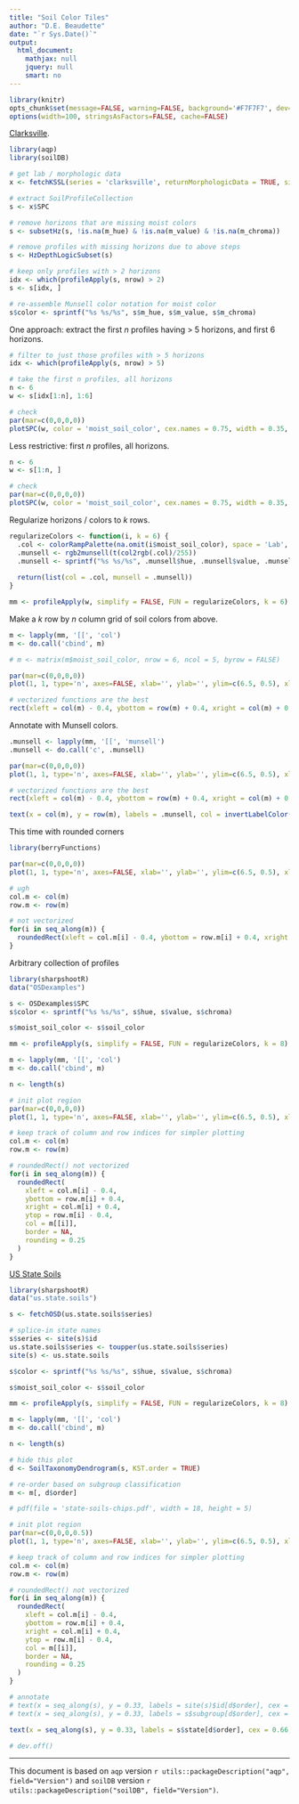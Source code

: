 ```yaml
---
title: "Soil Color Tiles"
author: "D.E. Beaudette"
date: "`r Sys.Date()`"
output:
  html_document:
    mathjax: null
    jquery: null
    smart: no
---
```

  
```r
library(knitr)
opts_chunk$set(message=FALSE, warning=FALSE, background='#F7F7F7', dev='svglite', tidy=FALSE, verbose=FALSE, cache = FALSE, fig.align = 'center')
options(width=100, stringsAsFactors=FALSE, cache=FALSE)
```

[Clarksville](https://casoilresource.lawr.ucdavis.edu/sde/?series=clarksville).
```r
library(aqp)
library(soilDB)

# get lab / morphologic data
x <- fetchKSSL(series = 'clarksville', returnMorphologicData = TRUE, simplifyColors = TRUE)

# extract SoilProfileCollection
s <- x$SPC

# remove horizons that are missing moist colors
s <- subsetHz(s, !is.na(m_hue) & !is.na(m_value) & !is.na(m_chroma))

# remove profiles with missing horizons due to above steps
s <- HzDepthLogicSubset(s)

# keep only profiles with > 2 horizons
idx <- which(profileApply(s, nrow) > 2)
s <- s[idx, ]

# re-assemble Munsell color notation for moist color
s$color <- sprintf("%s %s/%s", s$m_hue, s$m_value, s$m_chroma)
```

One approach: extract the first $n$ profiles having > 5 horizons, and first 6 horizons.
```r
# filter to just those profiles with > 5 horizons
idx <- which(profileApply(s, nrow) > 5)

# take the first n profiles, all horizons
n <- 6
w <- s[idx[1:n], 1:6]

# check
par(mar=c(0,0,0,0))
plotSPC(w, color = 'moist_soil_color', cex.names = 0.75, width = 0.35, name.style = 'center-center', plot.depth.axis = FALSE, hz.depths = TRUE, fixLabelCollisions = TRUE, hz.depths.offset = 0.06)
```

Less restrictive: first $n$ profiles, all horizons.
```r
n <- 6
w <- s[1:n, ]

# check
par(mar=c(0,0,0,0))
plotSPC(w, color = 'moist_soil_color', cex.names = 0.75, width = 0.35, name.style = 'center-center', plot.depth.axis = FALSE, hz.depths = TRUE, fixLabelCollisions = TRUE, hz.depths.offset = 0.06)
```

Regularize horizons / colors to $k$ rows.
```r
regularizeColors <- function(i, k = 6) {
  .col <- colorRampPalette(na.omit(i$moist_soil_color), space = 'Lab', interpolate = 'spline')(k)
  .munsell <- rgb2munsell(t(col2rgb(.col)/255))
  .munsell <- sprintf("%s %s/%s", .munsell$hue, .munsell$value, .munsell$chroma)
  
  return(list(col = .col, munsell = .munsell))
}

mm <- profileApply(w, simplify = FALSE, FUN = regularizeColors, k = 6)
```


Make a $k$ row by $n$ column grid of soil colors from above.
```r

m <- lapply(mm, '[[', 'col')
m <- do.call('cbind', m)

# m <- matrix(m$moist_soil_color, nrow = 6, ncol = 5, byrow = FALSE)

par(mar=c(0,0,0,0))
plot(1, 1, type='n', axes=FALSE, xlab='', ylab='', ylim=c(6.5, 0.5), xlim=c(0.5, n+0.5), asp = 1)

# vectorized functions are the best
rect(xleft = col(m) - 0.4, ybottom = row(m) + 0.4, xright = col(m) + 0.4, ytop = row(m) - 0.4, col = m, border = NA)
```

Annotate with Munsell colors.
```r
.munsell <- lapply(mm, '[[', 'munsell')
.munsell <- do.call('c', .munsell)

par(mar=c(0,0,0,0))
plot(1, 1, type='n', axes=FALSE, xlab='', ylab='', ylim=c(6.5, 0.5), xlim=c(0.5, n+0.5), asp = 1)

# vectorized functions are the best
rect(xleft = col(m) - 0.4, ybottom = row(m) + 0.4, xright = col(m) + 0.4, ytop = row(m) - 0.4, col = m, border = NA)

text(x = col(m), y = row(m), labels = .munsell, col = invertLabelColor(m), cex = 0.66, font = 2)
```

This time with rounded corners
```r
library(berryFunctions)

par(mar=c(0,0,0,0))
plot(1, 1, type='n', axes=FALSE, xlab='', ylab='', ylim=c(6.5, 0.5), xlim=c(0.5, n+0.5), asp = 1)

# ugh
col.m <- col(m)
row.m <- row(m)

# not vectorized
for(i in seq_along(m)) {
  roundedRect(xleft = col.m[i] - 0.4, ybottom = row.m[i] + 0.4, xright = col.m[i] + 0.4, ytop = row.m[i] - 0.4, col = m[[i]], border = NA, rounding = 0.25)
}

```




Arbitrary collection of profiles
```r
library(sharpshootR)
data("OSDexamples")

s <- OSDexamples$SPC
s$color <- sprintf("%s %s/%s", s$hue, s$value, s$chroma)

s$moist_soil_color <- s$soil_color

mm <- profileApply(s, simplify = FALSE, FUN = regularizeColors, k = 8)

m <- lapply(mm, '[[', 'col')
m <- do.call('cbind', m)

n <- length(s)

# init plot region
par(mar=c(0,0,0,0))
plot(1, 1, type='n', axes=FALSE, xlab='', ylab='', ylim=c(6.5, 0.5), xlim=c(0.5, n+0.5), asp = 1)

# keep track of column and row indices for simpler plotting
col.m <- col(m)
row.m <- row(m)

# roundedRect() not vectorized
for(i in seq_along(m)) {
  roundedRect(
    xleft = col.m[i] - 0.4, 
    ybottom = row.m[i] + 0.4, 
    xright = col.m[i] + 0.4, 
    ytop = row.m[i] - 0.4, 
    col = m[[i]], 
    border = NA, 
    rounding = 0.25
  )
}

```
[US State Soils](https://www.nrcs.usda.gov/resources/education-and-teaching-materials/state-soils)
```r
library(sharpshootR)
data("us.state.soils")

s <- fetchOSD(us.state.soils$series)

# splice-in state names
s$series <- site(s)$id
us.state.soils$series <- toupper(us.state.soils$series)
site(s) <- us.state.soils

s$color <- sprintf("%s %s/%s", s$hue, s$value, s$chroma)

s$moist_soil_color <- s$soil_color

mm <- profileApply(s, simplify = FALSE, FUN = regularizeColors, k = 8)

m <- lapply(mm, '[[', 'col')
m <- do.call('cbind', m)

n <- length(s)
```

```r
# hide this plot
d <- SoilTaxonomyDendrogram(s, KST.order = TRUE)
```

```r
# re-order based on subgroup classification
m <- m[, d$order]

# pdf(file = 'state-soils-chips.pdf', width = 18, height = 5)

# init plot region
par(mar=c(0,0,0,0.5))
plot(1, 1, type='n', axes=FALSE, xlab='', ylab='', ylim=c(6.5, 0.5), xlim=c(0.5, n+0.5), asp = 1)

# keep track of column and row indices for simpler plotting
col.m <- col(m)
row.m <- row(m)

# roundedRect() not vectorized
for(i in seq_along(m)) {
  roundedRect(
    xleft = col.m[i] - 0.4, 
    ybottom = row.m[i] + 0.4, 
    xright = col.m[i] + 0.4, 
    ytop = row.m[i] - 0.4, 
    col = m[[i]], 
    border = NA, 
    rounding = 0.25
  )
}

# annotate 
# text(x = seq_along(s), y = 0.33, labels = site(s)$id[d$order], cex = 0.66, srt = 90, adj = 0, font = 2)
# text(x = seq_along(s), y = 0.33, labels = s$subgroup[d$order], cex = 0.5, srt = 45, adj = 0, font = 2)

text(x = seq_along(s), y = 0.33, labels = s$state[d$order], cex = 0.66, srt = 45, adj = 0, font = 2)

# dev.off()
```

----------------------------
This document is based on `aqp` version `r utils::packageDescription("aqp", field="Version")` and `soilDB` version `r utils::packageDescription("soilDB", field="Version")`.
